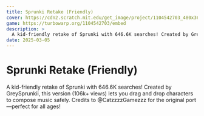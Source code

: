 ```yaml
---
title: Sprunki Retake (Friendly)
cover: https://cdn2.scratch.mit.edu/get_image/project/1104542703_480x360.png
game: https://turbowarp.org/1104542703/embed
description: >
  A kid-friendly retake of Sprunki with 646.6K searches! Created by GreySprunkii, this version (106k+ views) lets you drag and drop characters to compose music safely. Credits to @CatzzzzGamezzz for the original port—perfect for all ages!
date: 2025-03-05
---
```


# Sprunki Retake (Friendly)

A kid-friendly retake of Sprunki with 646.6K searches! Created by GreySprunkii, this version (106k+ views) lets you drag and drop characters to compose music safely. Credits to @CatzzzzGamezzz for the original port—perfect for all ages!
